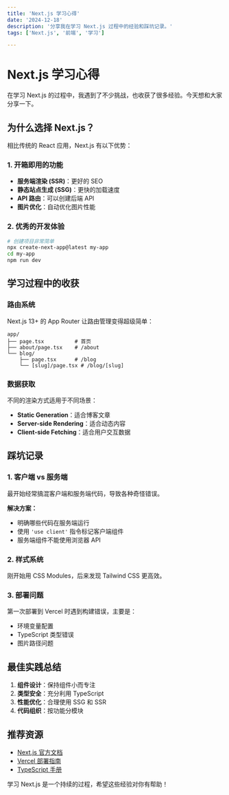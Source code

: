 ```yaml
---
title: 'Next.js 学习心得'
date: '2024-12-18'
description: '分享我在学习 Next.js 过程中的经验和踩坑记录。'
tags: ['Next.js', '前端', '学习']

---
```


# Next.js 学习心得

在学习 Next.js 的过程中，我遇到了不少挑战，也收获了很多经验。今天想和大家分享一下。

## 为什么选择 Next.js？

相比传统的 React 应用，Next.js 有以下优势：

### 1. 开箱即用的功能

- **服务端渲染 (SSR)**：更好的 SEO
- **静态站点生成 (SSG)**：更快的加载速度
- **API 路由**：可以创建后端 API
- **图片优化**：自动优化图片性能

### 2. 优秀的开发体验

```bash
# 创建项目非常简单
npx create-next-app@latest my-app
cd my-app
npm run dev
```

## 学习过程中的收获

### 路由系统

Next.js 13+ 的 App Router 让路由管理变得超级简单：

```
app/
├── page.tsx          # 首页
├── about/page.tsx    # /about
└── blog/
    ├── page.tsx      # /blog
    └── [slug]/page.tsx # /blog/[slug]
```

### 数据获取

不同的渲染方式适用于不同场景：

- **Static Generation**：适合博客文章
- **Server-side Rendering**：适合动态内容
- **Client-side Fetching**：适合用户交互数据

## 踩坑记录

### 1. 客户端 vs 服务端

最开始经常搞混客户端和服务端代码，导致各种奇怪错误。

**解决方案：**

- 明确哪些代码在服务端运行
- 使用 `'use client'` 指令标记客户端组件
- 服务端组件不能使用浏览器 API

### 2. 样式系统

刚开始用 CSS Modules，后来发现 Tailwind CSS 更高效。

### 3. 部署问题

第一次部署到 Vercel 时遇到构建错误，主要是：

- 环境变量配置
- TypeScript 类型错误
- 图片路径问题

## 最佳实践总结

1. **组件设计**：保持组件小而专注
2. **类型安全**：充分利用 TypeScript
3. **性能优化**：合理使用 SSG 和 SSR
4. **代码组织**：按功能分模块

## 推荐资源

- [Next.js 官方文档](https://nextjs.org/docs)
- [Vercel 部署指南](https://vercel.com/guides)
- [TypeScript 手册](https://www.typescriptlang.org/docs/)

学习 Next.js 是一个持续的过程，希望这些经验对你有帮助！